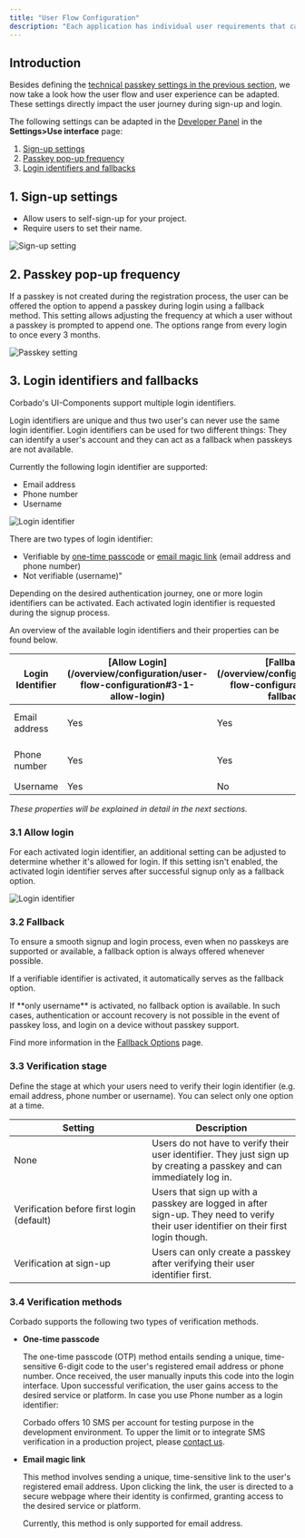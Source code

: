 ```yaml
---
title: "User Flow Configuration"
description: "Each application has individual user requirements that can be configured with Corbado."
---
```


## Introduction

Besides defining the [technical passkey settings in the previous section](/overview/configuration/passkey-configuration), we now take a look how the user flow and user experience can be adapted. These settings directly impact the user journey during sign-up and login.

The following settings can be adapted in the [Developer Panel](https://app.corbado.com/app/settings/userinterface) in the **Settings>Use interface** page:

1. [Sign-up settings](/overview/configuration/user-flow-configuration#1-sign-up-settings)
2. [Passkey pop-up frequency](/overview/configuration/user-flow-configuration#2-passkey-pop-up-frequency)
3. [Login identifiers and fallbacks](/overview/configuration/user-flow-configuration#3-login-identifiers-and-fallbacks)


## 1. Sign-up settings

* Allow users to self-sign-up for your project.
* Require users to set their name.

![Sign-up setting](/images/overview/signup/user-flow-configuration/sign-up-settings.webp)

## 2. Passkey pop-up frequency

If a passkey is not created during the registration process, the user can be offered the option to append a passkey during login using a fallback method. 
This setting allows adjusting the frequency at which a user without a passkey is prompted to append one. The options range from every login to once every 3 months.

![Passkey setting](/images/overview/signup/user-flow-configuration/passkey-settings.webp)

## 3. Login identifiers and fallbacks

Corbado's UI-Components support multiple login identifiers.

<Note>
  Login identifiers are unique and thus two user's can never use the same login identifier. 
  Login identifiers can be used for two different things: They can identify a user's account and they can act as a fallback when passkeys are not available.
</Note>

Currently the following login identifier are supported:

- Email address
- Phone number
- Username 

![Login identifier](/images/overview/signup/user-flow-configuration/login-identifier.webp)

There are two types of login identifier:

- Verifiable by [one-time passcode](/overview/configuration/user-flow-configuration#3-4-1-one-time-passcode) or [email magic link](/overview/configuration/user-flow-configuration#3-4-2-magic-link) (email address and phone number)
- Not verifiable (username)"

Depending on the desired authentication journey, one or more login identifiers can be activated. Each activated login identifier is requested during the signup process. 

An overview of the available login identifiers and their properties can be found below. 


<table><thead><tr><th width="150">Login Identifier</th><th>[Allow Login](/overview/configuration/user-flow-configuration#3-1-allow-login)</th><th>[Fallback](/overview/configuration/user-flow-configuration#3-2-fallback)</th><th>[Verification stage](/overview/configuration/user-flow-configuration#3-3-verification-stage)</th><th>[Verification methods](/overview/configuration/user-flow-configuration#3-4-verification-methods)</th></tr></thead><tbody><tr><td>Email address</td><td>Yes</td><td>Yes</td><td>none<br/>At sign-up<br/>Before first login</td><td>One-time passcode<br/>Email magic link</td></tr><tr><td>Phone number</td><td>Yes</td><td>Yes</td><td>None<br/>At sign-up<br/>Before first login</td><td>One-time passcode</td></tr><tr><td>Username</td><td>Yes</td><td>No</td><td>None</td><td>None</td></tr></tbody></table>

*These properties will be explained in detail in the next sections.*

### 3.1 Allow login
For each activated login identifier, an additional setting can be adjusted to determine whether it's allowed for login. If this setting isn't enabled, the activated login identifier serves after successful signup only as a fallback option.

![Login identifier](/images/overview/signup/user-flow-configuration/allow-login.webp)

### 3.2 Fallback

To ensure a smooth signup and login process, even when no passkeys are supported or available, a fallback option is always offered whenever possible.

If a verifiable identifier is activated, it automatically serves as the fallback option.

<Note> 
If **only username** is activated, no fallback option is available. In such cases, authentication or account recovery is not possible in the event of passkey loss, and login on a device without passkey support.

</Note>

Find more information in the [Fallback Options](/helpful-guides/passkeys/fallback-options) page.


### 3.3 Verification stage

Define the stage at which your users need to verify their login identifier (e.g. email address, phone number or username). You can select only one option at a time.

<table><thead><tr><th width="227">Setting</th><th>Description</th></tr></thead><tbody><tr><td>None</td><td>Users do not have to verify their user identifier. They just sign up by creating a passkey and can immediately log in.</td></tr><tr><td>Verification before first login (default)</td><td>Users that sign up with a passkey are logged in after sign-up. They need to verify their user identifier on their first login though.</td></tr><tr><td>Verification at sign-up</td><td>Users can only create a passkey after verifying their user identifier first. </td></tr></tbody></table>

### 3.4 Verification methods

Corbado supports the following two types of verification methods.

- **One-time passcode**

  The one-time passcode (OTP) method entails sending a unique, time-sensitive 6-digit code to the user's registered email address or phone number. Once received, the user manually inputs this code into the login interface. Upon successful verification, the user gains access to the desired service or platform.
  <Note>
    In case you use Phone number as a login identifier:

    Corbado offers 10 SMS per account for testing purpose in the development environment. 
    To upper the limit or to integrate SMS verification in a production project,
    please [contact us](https://www.corbado.com/contact).
  </Note>

- **Email magic link**

  This method involves sending a unique, time-sensitive link to the user's registered email address. Upon clicking the link, the user is directed to a secure webpage where their identity is confirmed, granting access to the desired service or platform. 

  Currently, this method is only supported for email address. 

